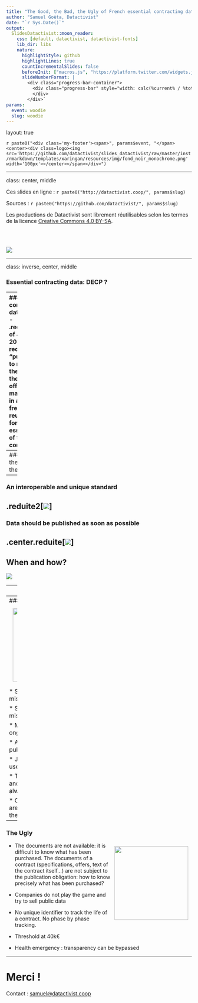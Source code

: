 ```yaml
---
title: "The Good, the Bad, the Ugly of French essential contracting data"
author: "Samuel Goëta, Datactivist"
date: "`r Sys.Date()`"
output:
  SlidesDatactivist::moon_reader:
    css: [default, datactivist, datactivist-fonts]
    lib_dir: libs
    nature:
      highlightStyle: github
      highlightLines: true
      countIncrementalSlides: false
      beforeInit: ["macros.js", "https://platform.twitter.com/widgets.js"]
      slideNumberFormat: |
        <div class="progress-bar-container">
          <div class="progress-bar" style="width: calc(%current% / %total% * 100%);">
          </div>
        </div>`
params:
  event: woodie
  slug: woodie
---
```


layout: true

<style>
.remark-slide-number {
  position: inherit;
}

.remark-slide-number .progress-bar-container {
  position: absolute;
  bottom: 0;
  height: 4px;
  display: block;
  left: 0;
  right: 0;
}

.remark-slide-number .progress-bar {
  height: 100%;
  background-color: #e95459;
}

</style>


`r paste0("<div class='my-footer'><span>", params$event, "</span> <center><div class=logo><img src='https://github.com/datactivist/slides_datactivist/raw/master/inst/rmarkdown/templates/xaringan/resources/img/fond_noir_monochrome.png' width='100px'></center></span></div>")` 


---

class: center, middle

Ces slides en ligne : `r paste0("http://datactivist.coop/", params$slug)`

Sources : `r paste0("https://github.com/datactivist/", params$slug)`


Les productions de Datactivist sont librement réutilisables selon les termes de la licence [Creative Commons 4.0 BY-SA](https://creativecommons.org/licenses/by-sa/4.0/legalcode.fr).

<BR>
<BR>

![](https://mirrors.creativecommons.org/presskit/buttons/88x31/png/by-sa.png)


---

class: inverse, center, middle


### Essential contracting data: DECP ?

---
### Essential contracting data
.pull-left[
- .red[**Ordinance of July 23, 2015**]: requires "public buyers to make public the choice of the selected offer and to make available in an open and freely reusable format the essential data of the public contract."

- The [**Order of April 14, 2017**](https://www.legifrance.gouv.fr/eli/arrete/2017/4/14/ECFM1637256A/jo) specifies the list of data that must be published on buyer profiles as well as the terms of their publication as of October 1, 2018]

.pull-right[
![](img/quand.png)
.footnote[[Source](https://www.etalab.gouv.fr/la-transparence-de-la-commande-publique-se-transforme-au-service-de-lopen-data)]
]

---
### What is the content of the data?
![](img/quelles.png)

---
### An interoperable and unique standard 
.reduite2[[![](img/referentiel.png)](https://www.legifrance.gouv.fr/eli/arrete/2017/4/14/ECFM1637256A/jo)]
---
### Data should be published as soon as possible 
.center.reduite[![](img/calendrier.png)]
---
## When and how?

![](img/ou.png)

---
### The Good

<img style="float: right;margin:10px;width:200px" src="./img/good.png">

* A good volume of data : 240817 marchés sur 2 ans

* A machine-readable and standardised format

* Consolidated data on data.gouv.fr

* Data available as OCDS for analysis and visualisation across a multitude of international tools


---
### The Bad
<img style="float: right;margin:10px;width:200px" src="./img/bad.png">

* Some platforms are still missing

* Some buyers are still missing 

* Many quality issues are ongoing

* A complex procedure to publish 

* JSON and XML make data use complicated 

* Therefore, we lack users and quality issues are not always fixed. 

* Other sources (BOAMP) are still used to complement the data. 

---
### The Ugly 
<img style="float: right;margin:10px;width:200px" src="./img/ugly.png">


* The documents are not available: it is difficult to know what has been purchased. The documents of a contract (specifications, offers, text of the contract itself...) are not subject to the publication obligation: how to know precisely what has been purchased?

* Companies do not play the game and try to sell public data

* No unique identifier to track the life of a contract. No phase by phase tracking. 

* Threshold at 40k€

* Health emergency : transparency can be  bypassed

---
# Merci !

Contact : [samuel@datactivist.coop](mailto:samuel@datactivist.coop)


